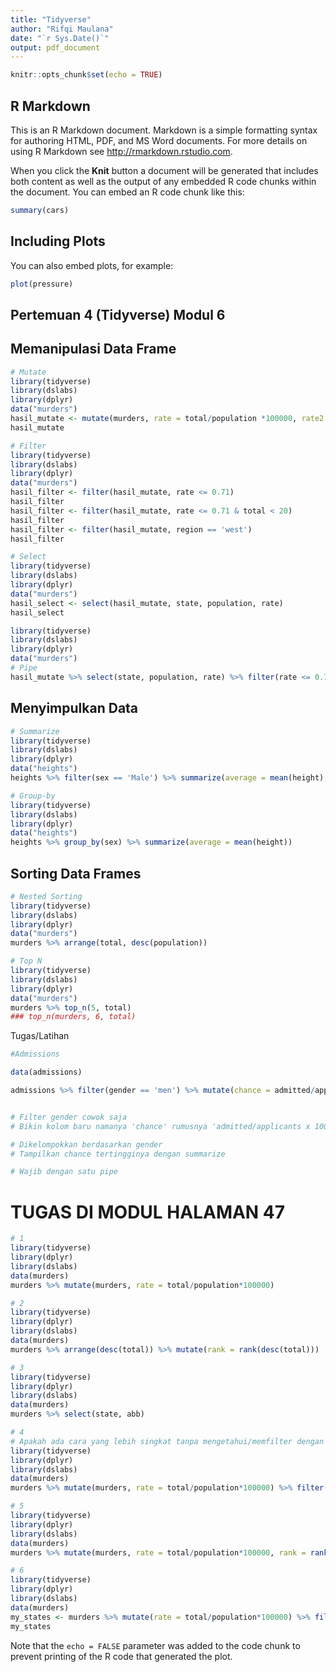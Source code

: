 ```yaml
---
title: "Tidyverse"
author: "Rifqi Maulana"
date: "`r Sys.Date()`"
output: pdf_document
---
```


```r
knitr::opts_chunk$set(echo = TRUE)
```

## R Markdown

This is an R Markdown document. Markdown is a simple formatting syntax for authoring HTML, PDF, and MS Word documents. For more details on using R Markdown see <http://rmarkdown.rstudio.com>.

When you click the **Knit** button a document will be generated that includes both content as well as the output of any embedded R code chunks within the document. You can embed an R code chunk like this:

```r
summary(cars)
```

## Including Plots

You can also embed plots, for example:

```r
plot(pressure)
```




## Pertemuan 4 (Tidyverse) Modul 6


## Memanipulasi Data Frame

```r
# Mutate
library(tidyverse)
library(dslabs)
library(dplyr)
data("murders")
hasil_mutate <- mutate(murders, rate = total/population *100000, rate2 = total/population)
hasil_mutate
```

```r
# Filter
library(tidyverse)
library(dslabs)
library(dplyr)
data("murders")
hasil_filter <- filter(hasil_mutate, rate <= 0.71)
hasil_filter
hasil_filter <- filter(hasil_mutate, rate <= 0.71 & total < 20)
hasil_filter
hasil_filter <- filter(hasil_mutate, region == 'west')
hasil_filter
```

```r
# Select
library(tidyverse)
library(dslabs)
library(dplyr)
data("murders")
hasil_select <- select(hasil_mutate, state, population, rate)
hasil_select
```

```r
library(tidyverse)
library(dslabs)
library(dplyr)
data("murders")
# Pipe
hasil_mutate %>% select(state, population, rate) %>% filter(rate <= 0.71)
```

## Menyimpulkan Data

```r
# Summarize
library(tidyverse)
library(dslabs)
library(dplyr)
data("heights")
heights %>% filter(sex == 'Male') %>% summarize(average = mean(height), standard_dev = sd(height), total = sum(height))
```

```r
# Group-by
library(tidyverse)
library(dslabs)
library(dplyr)
data("heights")
heights %>% group_by(sex) %>% summarize(average = mean(height))
```

## Sorting Data Frames

```r
# Nested Sorting
library(tidyverse)
library(dslabs)
library(dplyr)
data("murders")
murders %>% arrange(total, desc(population))
```

```r
# Top N
library(tidyverse)
library(dslabs)
library(dplyr)
data("murders")
murders %>% top_n(5, total)
### top_n(murders, 6, total)
```

Tugas/Latihan

```r
#Admissions

data(admissions)

admissions %>% filter(gender == 'men') %>% mutate(chance = admitted/applicants *100) %>% summarize(max_chance = max(chance))


# Filter gender cowok saja
# Bikin kolom baru namanya 'chance' rumusnya 'admitted/applicants x 100'

# Dikelompokkan berdasarkan gender
# Tampilkan chance tertingginya dengan summarize

# Wajib dengan satu pipe
```

# TUGAS DI MODUL HALAMAN 47

```r
# 1
library(tidyverse)
library(dplyr)
library(dslabs)
data(murders)
murders %>% mutate(murders, rate = total/population*100000)
```

```r
# 2
library(tidyverse)
library(dplyr)
library(dslabs)
data(murders)
murders %>% arrange(desc(total)) %>% mutate(rank = rank(desc(total)))
```

```r
# 3
library(tidyverse)
library(dplyr)
library(dslabs)
data(murders)
murders %>% select(state, abb)
```

```r
# 4
# Apakah ada cara yang lebih singkat tanpa mengetahui/memfilter dengan membaca rate-nya terlebih dahulu?
library(tidyverse)
library(dplyr)
library(dslabs)
data(murders)
murders %>% mutate(murders, rate = total/population*100000) %>% filter(rate >=4.4)
```

```r
# 5
library(tidyverse)
library(dplyr)
library(dslabs)
data(murders)
murders %>% mutate(murders, rate = total/population*100000, rank = rank(desc(rate))) %>% filter(rate < 1) %>% filter(region == "Northeast" | region == "West") %>% select(state, rate, rank) %>% arrange(rate) %>% mutate(rank = rank(rate))
```


```r
# 6
library(tidyverse)
library(dplyr)
library(dslabs)
data(murders)
my_states <- murders %>% mutate(rate = total/population*100000) %>% filter(rate < 1) %>% filter(region == "Northeast" | region == "West") %>% select(state, rate) %>% arrange(rate) %>% mutate(rank = rank(rate))
my_states
```











Note that the `echo = FALSE` parameter was added to the code chunk to prevent printing of the R code that generated the plot.
